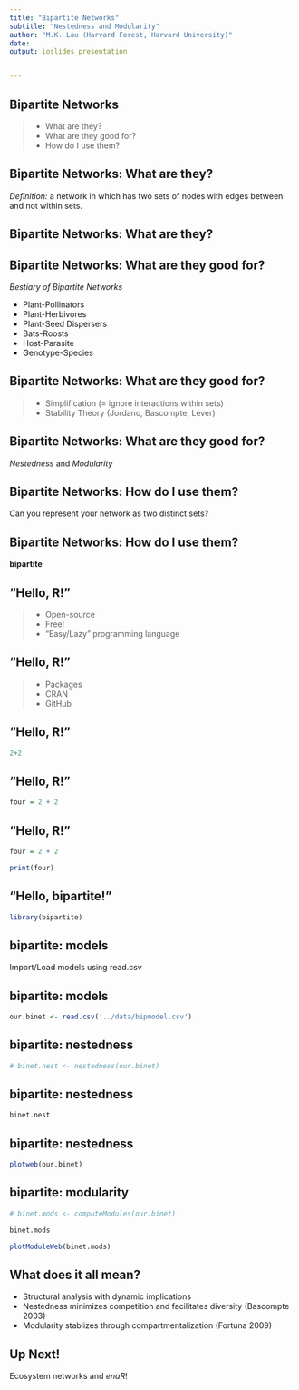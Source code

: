 ```yaml
---
title: "Bipartite Networks"
subtitle: "Nestedness and Modularity"
author: "M.K. Lau (Harvard Forest, Harvard University)"
date:
output: ioslides_presentation


---
```

## Bipartite Networks
<div class="incremental">

> - What are they?
> - What are they good for?
> - How do I use them?

</div>

## Bipartite Networks: What are they?

*Definition:* a network in which has two sets of nodes with edges
 between and not within sets.


## Bipartite Networks: What are they?


## Bipartite Networks: What are they good for?

*Bestiary of Bipartite Networks*

* Plant-Pollinators
* Plant-Herbivores
* Plant-Seed Dispersers
* Bats-Roosts
* Host-Parasite
* Genotype-Species

## Bipartite Networks: What are they good for?

> - Simplification (= ignore interactions within sets)
> - Stability Theory (Jordano, Bascompte, Lever)

## Bipartite Networks: What are they good for?

*Nestedness* and *Modularity*

## Bipartite Networks: How do I use them?

Can you represent your network as two distinct sets?

## Bipartite Networks: How do I use them?

**bipartite**

## "Hello, R!"

> - Open-source
> - Free!
> - "Easy/Lazy" programming language

## "Hello, R!"

> - Packages
> - CRAN
> - GitHub

## "Hello, R!"


```r
2+2

```

## "Hello, R!"


```r
four = 2 + 2

```

## "Hello, R!"


```r
four = 2 + 2

print(four)

```

## "Hello, bipartite!"


```r
library(bipartite)

```

## bipartite: models

Import/Load models using read.csv

## bipartite: models


<!-- ```{r } -->
<!-- data(vazarr) -->
<!-- write.csv(vazarr,file='../data/bipmodel.csv') -->

<!-- ``` -->


```r
our.binet <- read.csv('../data/bipmodel.csv')

```


## bipartite: nestedness


```r
# binet.nest <- nestedness(our.binet)

```

## bipartite: nestedness

```r
binet.nest

```

## bipartite: nestedness

```r
plotweb(our.binet)

```


## bipartite: modularity

```r
# binet.mods <- computeModules(our.binet)

```


```r
binet.mods

```




```r
plotModuleWeb(binet.mods)

```

## What does it all mean?

* Structural analysis with dynamic implications
* Nestedness minimizes competition and facilitates diversity (Bascompte 2003)
* Modularity stablizes through compartmentalization (Fortuna 2009)

## Up Next!

Ecosystem networks and *enaR*!
